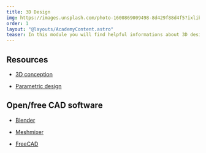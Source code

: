 ```yaml
---
title: 3D Design
img: https://images.unsplash.com/photo-1600869009498-8d429f88d4f5?ixlib=rb-4.0.3&ixid=MnwxMjA3fDB8MHxwaG90by1wYWdlfHx8fGVufDB8fHx8&auto=format&fit=crop&w=2070&q=80
order: 1
layout: "@layouts/AcademyContent.astro"
teaser: In this module you will find helpful informations about 3D design (CAD).
---
```


## Resources

- <a href="https://www.makersplus.eu/3d-conception/" target="_blank" rel="noopener noreferrer">3D conception</a>

- <a href="https://www.mekanika.io/blog/learn-1/parametric-designs-37" target="_blank" rel="noopener noreferrer">Parametric design</a>


## Open/free CAD software

- <a href="https://www.blender.org/" target="_blank" rel="noopener noreferrer">Blender</a>

- <a href="https://www.meshmixer.com/download.html" target="_blank" rel="noopener noreferrer">Meshmixer</a>

- <a href="https://wiki.freecadweb.org/Tutorials" target="_blank" rel="noopener noreferrer">FreeCAD</a>

